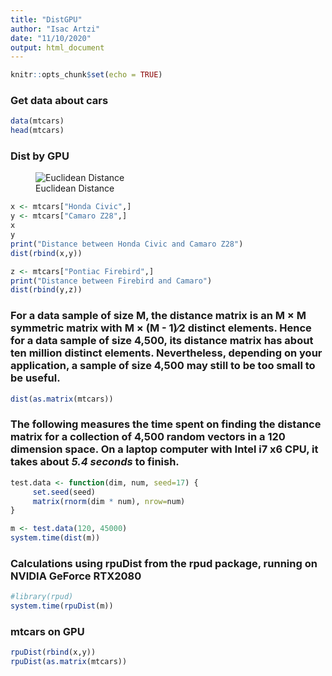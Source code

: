 ```yaml
---
title: "DistGPU"
author: "Isac Artzi"
date: "11/10/2020"
output: html_document
---
```


```r
knitr::opts_chunk$set(echo = TRUE)
```

### Get data about cars
```r
data(mtcars)
head(mtcars)
```

### Dist by GPU
![Euclidean Distance](r-gpu0x.png)
```r
x <- mtcars["Honda Civic",]
y <- mtcars["Camaro Z28",]
x
y
print("Distance between Honda Civic and Camaro Z28")
dist(rbind(x,y))

z <- mtcars["Pontiac Firebird",]
print("Distance between Firebird and Camaro")
dist(rbind(y,z))
```

### For a data sample of size M, the distance matrix is an M × M symmetric matrix with M × (M - 1)∕2 distinct elements. Hence for a data sample of size 4,500, its distance matrix has about ten million distinct elements. Nevertheless, depending on your application, a sample of size 4,500 may still to be too small to be useful.

```r
dist(as.matrix(mtcars))
```

### The following measures the time spent on finding the distance matrix for a collection of 4,500 random vectors in a 120 dimension space. On a laptop computer with Intel i7 x6 CPU, it takes about *5.4 seconds* to finish.

```r
test.data <- function(dim, num, seed=17) { 
     set.seed(seed) 
     matrix(rnorm(dim * num), nrow=num) 
} 

m <- test.data(120, 45000) 
system.time(dist(m))

```

### Calculations using **rpuDist** from the **rpud** package, running on NVIDIA GeForce RTX2080

```r

#library(rpud)
system.time(rpuDist(m))
```

### **mtcars** on GPU
```r
rpuDist(rbind(x,y))
rpuDist(as.matrix(mtcars))
```